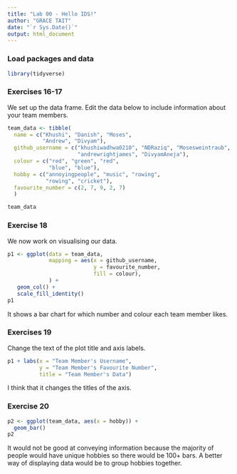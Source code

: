 ```yaml
---
title: "Lab 00 - Hello IDS!"
author: "GRACE TAIT"
date: "`r Sys.Date()`"
output: html_document
---
```


### Load packages and data

```r
library(tidyverse) 
```

### Exercises 16-17

We set up the data frame. Edit the data below to include information about your team members.

```r
team_data <- tibble(
  name = c("Khushi", "Danish", "Moses", 
           "Andrew", "Divyam"),
  github_username = c("khushiwadhwa0210", "NDRaziq", "Mosesweintraub", 
                      "andrewrightjames", "DivyamAneja"), 
  colour = c("red", "green", "red", 
             "blue", "blue"),
  hobby = c("annoyingpeople", "music", "rowing", 
            "rowing", "cricket"),
  favourite_number = c(2, 7, 9, 2, 7)
  )

team_data
```

### Exercise 18

We now work on visualising our data.

```r
p1 <- ggplot(data = team_data, 
             mapping = aes(x = github_username, 
                           y = favourite_number,
                           fill = colour), 
             ) +
   geom_col() +
   scale_fill_identity()
p1
```

It shows a bar chart for which number and colour each team member likes.

### Exercises 19

Change the text of the plot title and axis labels.

```r
p1 + labs(x = "Team Member's Username", 
          y = "Team Member's Favourite Number",
          title = "Team Member's Data")
```

I think that it changes the titles of the axis.

### Exercise 20

```r
p2 <- ggplot(team_data, aes(x = hobby)) +
  geom_bar()
p2
```

It would not be good at conveying information because the majority of people would have unique hobbies so there would be 100+ bars. A better way of displaying data would be to group hobbies together. 
